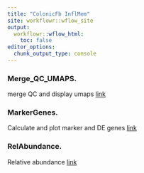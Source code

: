 ```yaml
---
title: "ColonicFb InflMem"
site: workflowr::wflow_site
output:
  workflowr::wflow_html:
    toc: false
editor_options:
  chunk_output_type: console
---
```


### Merge_QC_UMAPS. 
merge QC and display umaps
[link](Merge_QC_UMAPS.html)

### MarkerGenes. 
Calculate and plot marker and DE genes
[link](MarkerGenes.html)

### RelAbundance. 
Relative abundance
[link](RelAbundance.html)
